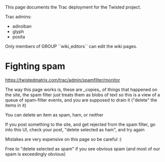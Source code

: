 This page documents the Trac deployment for the Twisted project.

Trac admins:

* adiroiban
* glyph
* posita


Only members of GROUP ``wiki_editors`` can edit the wiki pages.


= Fighting spam =

https://twistedmatrix.com/trac/admin/spamfilter/monitor

The way this page works is, these are _copies_ of things that happened on the site, the spam filter just treats them as blobs of text so this is a view of a queue of spam-filter events, and you are supposed to drain it ("delete" the items in it)

You can delete an item as spam, ham, or neither

If you post something to the site, and get rejected from the spam filter, go into this UI, check your post, "delete selected as ham", and try again

Mistakes are very expensive on this page so be careful :)

Free to "delete selected as spam" if you see obvious spam (and most of our spam is exceedingly obvious)
